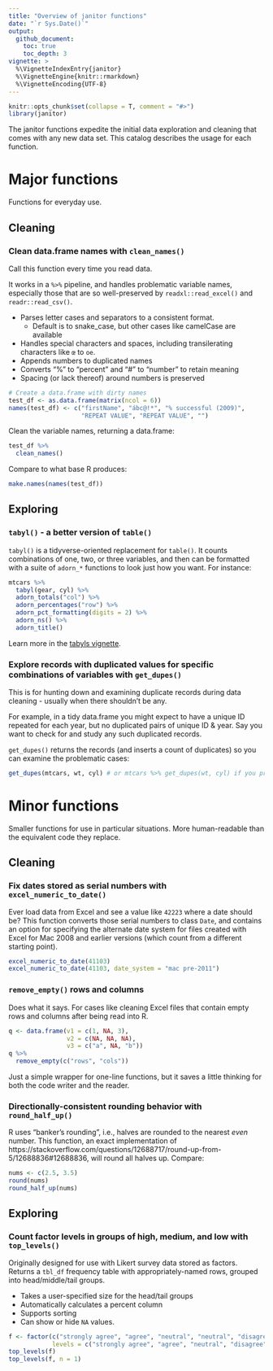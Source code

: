 ```yaml
---
title: "Overview of janitor functions"
date: "`r Sys.Date()`"
output:
  github_document:
    toc: true
    toc_depth: 3
vignette: >
  %\VignetteIndexEntry{janitor}
  %\VignetteEngine{knitr::rmarkdown}
  %\VignetteEncoding{UTF-8}
---
```


```r
knitr::opts_chunk$set(collapse = T, comment = "#>")
library(janitor)
```
The janitor functions expedite the initial data exploration and cleaning that comes with any new data set.  This catalog describes the usage for each function.

# Major functions
Functions for everyday use.

## Cleaning

### Clean data.frame names with `clean_names()`
Call this function every time you read data.

It works in a `%>%` pipeline, and handles problematic variable names, especially those that are so well-preserved by `readxl::read_excel()` and `readr::read_csv()`.

+ Parses letter cases and separators to a consistent format.
    + Default is to snake_case, but other cases like camelCase are available
+ Handles special characters and spaces, including transilerating characters like `œ` to `oe`.
+ Appends numbers to duplicated names
+ Converts "%" to "percent" and "#" to "number" to retain meaning
+ Spacing (or lack thereof) around numbers is preserved

```r
# Create a data.frame with dirty names
test_df <- as.data.frame(matrix(ncol = 6))
names(test_df) <- c("firstName", "ábc@!*", "% successful (2009)",
                    "REPEAT VALUE", "REPEAT VALUE", "")
```
Clean the variable names, returning a data.frame:
```r
test_df %>%
  clean_names()
```
Compare to what base R produces:
```r
make.names(names(test_df))
```

## Exploring

### `tabyl()` - a better version of `table()`
`tabyl()` is a tidyverse-oriented replacement for `table()`.  It counts combinations of one, two, or three variables, and then can be formatted with a suite of `adorn_*` functions to look just how you want.  For instance:

```r
mtcars %>%
  tabyl(gear, cyl) %>%
  adorn_totals("col") %>%
  adorn_percentages("row") %>%
  adorn_pct_formatting(digits = 2) %>%
  adorn_ns() %>%
  adorn_title()
```

Learn more in the [tabyls vignette](https://github.com/sfirke/janitor/blob/master/vignettes/tabyls.md).

### Explore records with duplicated values for specific combinations of variables with `get_dupes()`
This is for hunting down and examining duplicate records during data cleaning - usually when there shouldn't be any.

For example, in a tidy data.frame you might expect to have a unique ID repeated for each year, but no duplicated pairs of unique ID & year.  Say you want to check for and study any such duplicated records.

`get_dupes()` returns the records (and inserts a count of duplicates) so you can examine the problematic cases:
```r
get_dupes(mtcars, wt, cyl) # or mtcars %>% get_dupes(wt, cyl) if you prefer to pipe
```



# Minor functions
Smaller functions for use in particular situations.  More human-readable than the equivalent code they replace.

## Cleaning

### Fix dates stored as serial numbers with `excel_numeric_to_date()`
Ever load data from Excel and see a value like `42223` where a date should be?  This function converts those serial numbers to class `Date`, and contains an option for specifying the alternate date system for files created with Excel for Mac 2008 and earlier versions (which count from a different starting point).
```r
excel_numeric_to_date(41103)
excel_numeric_to_date(41103, date_system = "mac pre-2011")
```

### `remove_empty()` rows and columns
Does what it says.  For cases like cleaning Excel files that contain empty rows and columns after being read into R.
```r
q <- data.frame(v1 = c(1, NA, 3),
                v2 = c(NA, NA, NA),
                v3 = c("a", NA, "b"))
q %>%
  remove_empty(c("rows", "cols"))
```
Just a simple wrapper for one-line functions, but it saves a little thinking for both the code writer and the reader.

### Directionally-consistent rounding behavior with `round_half_up()`

R uses "banker's rounding", i.e., halves are rounded to the nearest *even* number.  This function, an exact implementation of https://stackoverflow.com/questions/12688717/round-up-from-5/12688836#12688836, will round all halves up.  Compare:
```r
nums <- c(2.5, 3.5)
round(nums)
round_half_up(nums)
```

## Exploring

### Count factor levels in groups of high, medium, and low with `top_levels()`

Originally designed for use with Likert survey data stored as factors.  Returns a `tbl_df` frequency table with appropriately-named rows, grouped into head/middle/tail groups.

+ Takes a user-specified size for the head/tail groups
+ Automatically calculates a percent column
+ Supports sorting
+ Can show or hide `NA` values.

```r
f <- factor(c("strongly agree", "agree", "neutral", "neutral", "disagree", "strongly agree"),
            levels = c("strongly agree", "agree", "neutral", "disagree", "strongly disagree"))
top_levels(f)
top_levels(f, n = 1)
```

